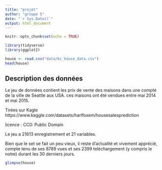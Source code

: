 ---
title: "projet"
author: "groupe 5"
date: "`r Sys.Date()`"
output: html_document
---

```{r setup}
knitr::opts_chunk$set(echo = TRUE)
```
```{r importation-librairies, echo=FALSE, include=FALSE}
library(tidyverse)
library(ggplot2)

```

```{r  importation-base-donnee}
house <- read.csv("data/kc_house_data.csv")
head(house)

```

## Description des données

Le jeu de données contient les prix de vente des maisons dans une compté de la ville de Seattle aux USA. ces maisons ont été vendues entre mai 2014 et mai 2015.

Tirées sur Kagle https://www.kaggle.com/datasets/harlfoxem/housesalesprediction

licence : CC0: Public Domain

Le jeu a 21613 enregistrement et 21 variables.

Bien que le set se fait un peu vieux, il reste d’actualité et vivement apprécié, compte tenu de ses 8789 vues et ses 2399 teléchargement (y compris le notre) durant les 30 derniers jours.

```{r glimpse}
glimpse(house)
```




